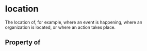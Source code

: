 # location

The location of, for example, where an event is happening, where an organization is located, or where an action takes place.

## Property of



